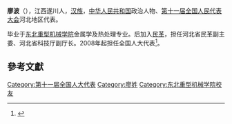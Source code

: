 '''廖波'''（{{bd|1955年||}}），江西遂川人，[[汉族|汉族]]，[[中华人民共和国|中华人民共和国]]政治人物、[[第十一届全国人民代表大会|第十一届全国人民代表大会]]河北地区代表。

毕业于[[东北重型机械学院|东北重型机械学院]]金属学及热处理专业。后加入[[民革|民革]]，担任河北省民革副主委、河北省科技厅副厅长。2008年起担任全国人大代表<ref>{{cite news|title=全国人大代表信息-廖波|url= http://210.82.31.1:8084/delegate/viewDelegate.action?dbid=110220|accessdate=2013-04-05|newspaper=全国人大网|archive-url=https://web.archive.org/web/20140106110823/http://www.npc.gov.cn/delegate/viewDelegate.action?dbid=110220|archive-date=2014-01-06|dead-url=yes}}</ref>。

==參考文獻==
{{reflist}}
[[Category:第十一届全国人大代表|Category:第十一届全国人大代表]]
[[Category:廖姓|Category:廖姓]]
[[Category:东北重型机械学院校友|Category:东北重型机械学院校友]]